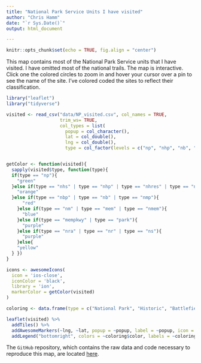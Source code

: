```yaml
---
title: "National Park Service Units I have visited"
author: "Chris Hamm"
date: "`r Sys.Date()`"
output: html_document

---
```



```r
knitr::opts_chunk$set(echo = TRUE, fig.align = "center")
```

This map contains most of the National Park Service units that I have visited. I have omitted most of the national trails. The map is interactive. Click one the colored circles to zoom in and hover your cursor over a pin to see the name of the site. I've colored coded the sites to reflect their classification.

```r
library("leaflet")
library("tidyverse")
```


```r
visited <- read_csv("data/NP_visited.csv", col_names = TRUE, 
                    trim_ws= TRUE, 
                    col_types = list(
                      popup = col_character(), 
                      lat = col_double(), 
                      lng = col_double(), 
                      type = col_factor(levels = c("np", "nhp", "nb", "nm", "nhs", "nmp", "nmem", "nhres", "mem", "park", "nbp", "nr", "nra", "ns", "mempkwy", "nha"))))


getColor <- function(visited){
  sapply(visited$type, function(type){
  if(type == "np"){
    "green"
  }else if(type == "nhs" | type == "nhp" | type == "nhres" | type == "nha"){
    "orange"
  }else if(type == "nbp" | type == "nb" | type == "nmp"){
      "red"
    }else if(type == "nm" | type == "mem" | type == "nmem"){
      "blue"
    }else if(type == "mempkwy" | type == "park"){
      "purple"
    }else if(type == "nra" | type == "nr" | type == "ns"){
      "purple"
    }else{
    "yellow"
  } })
}

icons <- awesomeIcons(
  icon = 'ios-close',
  iconColor = 'black',
  library = 'ion',
  markerColor = getColor(visited)
)

coloring <- data.frame(type = c("National Park", "Historic", "Battlefield", "Memorial", "Recreation"), color = c("#6E8B3D", "#FF8C00", "#CD2626", "#009ACD", "#B23AEE"))

leaflet(visited) %>% 
  addTiles() %>% 
  addAwesomeMarkers(~lng, ~lat, popup = ~popup, label = ~popup, icon = icons, clusterOptions = markerClusterOptions()) %>% 
  addLegend("bottomright", colors = ~coloring$color, labels = ~coloring$type, opacity = 1, title = "Park Service unit type")
```

The `GitHub` repository, which contains the raw data and code necessary to reproduce this map, are located [here](https://github.com/butterflyology/National_Parks).

